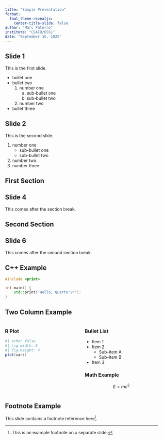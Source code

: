 ```yaml
---
title: "Sample Presentation"
format: 
  fnal_theme-revealjs:
    center-title-slide: false
author: "Marc Paterno"
institute: "CSAID/DSSL"
date: "September 16, 2025"
---
```


## Slide 1

This is the first slide.

* bullet one
* bullet two
  1. number one
     a. sub-bullet one
     b. sub-bullet two
  2. number two
* bullet three

## Slide 2

This is the second slide.

1. number one
   * sub-bullet one
   * sub-bullet two
2. number two
3. number three

## First Section {.section-break data-background-image="/_extensions/fnal_theme/images/slide-background-electronics-innards.jpeg"}

## Slide 4

This comes after the section break.

## Second Section {.section-break data-background-image="/_extensions/fnal_theme/images/slide-background-tracker.jpeg"}

## Slide 6

This comes after the second section break.

## C++ Example

```cpp
#include <print>

int main() {
    std::print("Hello, Quarto!\n");
}
```

## Two Column Example

::: {.columns}

::: {.column width="50%"}
### R Plot

````r
#| echo: false
#| fig-width: 6
#| fig-height: 4
plot(cars)
````
:::

::: {.column width="50%"}
### Bullet List

*   Item 1
*   Item 2
    *   Sub-item A
    *   Sub-item B
*   Item 3

### Math Example

$$ E = mc^2 $$
:::

:::

## Footnote Example

This slide contains a footnote reference here[^1].

[^1]: This is an example footnote on a separate slide.
